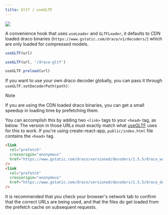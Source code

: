 ```yaml
---
title: Gltf / useGLTF
---
```


[![](https://img.shields.io/badge/-storybook-%23ff69b4)](https://drei.pmnd.rs/?path=/story/loaders-gltf)

A convenience hook that uses `useLoader` and `GLTFLoader`, it defaults to CDN loaded draco binaries (`https://www.gstatic.com/draco/v1/decoders/`) which are only loaded for compressed models.

```jsx
useGLTF(url)

useGLTF(url, '/draco-gltf')

useGLTF.preload(url)
```

If you want to use your own draco decoder globally, you can pass it through `useGLTF.setDecoderPath(path)`:

> [!Note]
> If you are using the CDN loaded draco binaries, you can get a small speedup in loading time by prefetching them.
>
> You can accomplish this by adding two `<link>` tags to your `<head>` tag, as below. The version in those URLs must exactly match what [useGLTF](src/core/useGLTF.tsx#L18) uses for this to work. If you're using create-react-app, `public/index.html` file contains the `<head>` tag.
>
> ```html
> <link
>   rel="prefetch"
>   crossorigin="anonymous"
>   href="https://www.gstatic.com/draco/versioned/decoders/1.5.5/draco_wasm_wrapper.js"
> />
> <link
>   rel="prefetch"
>   crossorigin="anonymous"
>   href="https://www.gstatic.com/draco/versioned/decoders/1.5.5/draco_decoder.wasm"
> />
> ```
>
> It is recommended that you check your browser's network tab to confirm that the correct URLs are being used, and that the files do get loaded from the prefetch cache on subsequent requests.
